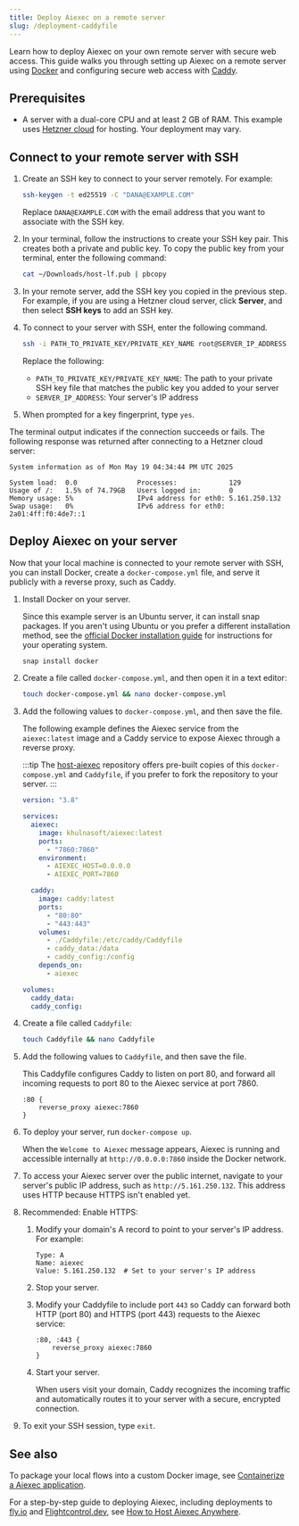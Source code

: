```yaml
---
title: Deploy Aiexec on a remote server
slug: /deployment-caddyfile
---
```


Learn how to deploy Aiexec on your own remote server with secure web access.
This guide walks you through setting up Aiexec on a remote server using [Docker](https://docs.docker.com/) and configuring secure web access with [Caddy](https://caddyserver.com/docs/).

## Prerequisites

* A server with a dual-core CPU and at least 2 GB of RAM.
This example uses [Hetzner cloud](https://www.hetzner.com/) for hosting. Your deployment may vary.

## Connect to your remote server with SSH

1. Create an SSH key to connect to your server remotely.
For example:

    ```bash
    ssh-keygen -t ed25519 -C "DANA@EXAMPLE.COM"
    ```

    Replace `DANA@EXAMPLE.COM` with the email address that you want to associate with the SSH key.

2. In your terminal, follow the instructions to create your SSH key pair.
This creates both a private and public key.
To copy the public key from your terminal, enter the following command:

    ```bash
    cat ~/Downloads/host-lf.pub | pbcopy
    ```

3. In your remote server, add the SSH key you copied in the previous step.
For example, if you are using a Hetzner cloud server, click **Server**, and then select **SSH keys** to add an SSH key.

4. To connect to your server with SSH, enter the following command.

    ```bash
    ssh -i PATH_TO_PRIVATE_KEY/PRIVATE_KEY_NAME root@SERVER_IP_ADDRESS
    ```

    Replace the following:

    * `PATH_TO_PRIVATE_KEY/PRIVATE_KEY_NAME`: The path to your private SSH key file that matches the public key you added to your server
    * `SERVER_IP_ADDRESS`: Your server's IP address

5. When prompted for a key fingerprint, type `yes`.

The terminal output indicates if the connection succeeds or fails.
The following response was returned after connecting to a Hetzner cloud server:

```text
System information as of Mon May 19 04:34:44 PM UTC 2025

System load:  0.0               Processes:             129
Usage of /:   1.5% of 74.79GB   Users logged in:       0
Memory usage: 5%                IPv4 address for eth0: 5.161.250.132
Swap usage:   0%                IPv6 address for eth0: 2a01:4ff:f0:4de7::1
```

## Deploy Aiexec on your server

Now that your local machine is connected to your remote server with SSH, you can install Docker, create a `docker-compose.yml` file, and serve it publicly with a reverse proxy, such as Caddy.

1. Install Docker on your server.

    Since this example server is an Ubuntu server, it can install snap packages.
    If you aren't using Ubuntu or you prefer a different installation method, see the [official Docker installation guide](https://docs.docker.com/get-started/get-docker/) for instructions for your operating system.

    ```bash
    snap install docker
    ```

2. Create a file called `docker-compose.yml`, and then open it in a text editor:

    ```bash
    touch docker-compose.yml && nano docker-compose.yml
    ```

3. Add the following values to `docker-compose.yml`, and then save the file.

    The following example defines the Aiexec service from the `aiexec:latest` image and a Caddy service to expose Aiexec through a reverse proxy.

    :::tip
    The [host-aiexec](https://github.com/datastax/host-aiexec) repository offers pre-built copies of this `docker-compose.yml` and `Caddyfile`, if you prefer to fork the repository to your server.
    :::

    ```yml
    version: "3.8"

    services:
      aiexec:
        image: khulnasoft/aiexec:latest
        ports:
          - "7860:7860"
        environment:
          - AIEXEC_HOST=0.0.0.0
          - AIEXEC_PORT=7860

      caddy:
        image: caddy:latest
        ports:
          - "80:80"
          - "443:443"
        volumes:
          - ./Caddyfile:/etc/caddy/Caddyfile
          - caddy_data:/data
          - caddy_config:/config
        depends_on:
          - aiexec

    volumes:
      caddy_data:
      caddy_config:
    ```

4. Create a file called `Caddyfile`:

    ```bash
    touch Caddyfile && nano Caddyfile
    ```

5. Add the following values to `Caddyfile`, and then save the file.

    This Caddyfile configures Caddy to listen on port 80, and forward all incoming requests to port 80 to the Aiexec service at port 7860.

    ```
    :80 {
        reverse_proxy aiexec:7860
    }
    ```

6. To deploy your server, run `docker-compose up`.

    When the `Welcome to Aiexec` message appears, Aiexec is running and accessible internally at `http://0.0.0.0:7860` inside the Docker network.

7. To access your Aiexec server over the public internet, navigate to your server's public IP address, such as `http://5.161.250.132`.
This address uses HTTP because HTTPS isn't enabled yet.

8. Recommended: Enable HTTPS:

    1. Modify your domain's A record to point to your server's IP address. For example:

        ```
        Type: A
        Name: aiexec
        Value: 5.161.250.132  # Set to your server's IP address
        ```

    2. Stop your server.

    3. Modify your Caddyfile to include port `443` so Caddy can forward both HTTP (port 80) and HTTPS (port 443) requests to the Aiexec service:

        ```
        :80, :443 {
            reverse_proxy aiexec:7860
        }
        ```

    4. Start your server.

        When users visit your domain, Caddy recognizes the incoming traffic and automatically routes it to your server with a secure, encrypted connection.

9. To exit your SSH session, type `exit`.

## See also

To package your local flows into a custom Docker image, see [Containerize a Aiexec application](/develop-application).

For a step-by-step guide to deploying Aiexec, including deployments to [fly.io](https://fly.io/) and [Flightcontrol.dev](https://www.flightcontrol.dev/), see [How to Host Aiexec Anywhere](https://www.youtube.com/watch?v=q4qt5hSnte4).